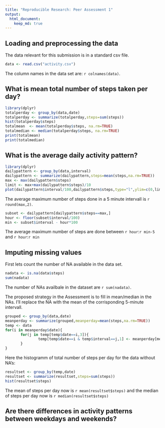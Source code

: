 ```yaml
---
title: "Reproducible Research: Peer Assessment 1"
output: 
  html_document:
    keep_md: true
---
```


## Loading and preprocessing the data
The data relevant for this submission is in a standard csv file.
```r
data <- read.csv("activity.csv")
```
The column names in  the data set are: `r colnames(data)`.

## What is mean total number of steps taken per day?
```r
library(dplyr)
totalperday <- group_by(data,date)
totalperday <- summarize(totalperday,steps=sum(steps))
hist(totalperday$steps)
totalmean  <- mean(totalperday$steps, na.rm=TRUE)
totalmedian <- median(totalperday$steps, na.rm=TRUE)
print(totalmean)
print(totalmedian)
```

## What is the average daily activity pattern?
```r
library(dplyr)
dailypattern <- group_by(data,interval)
dailypattern <- summarize(dailypattern,steps=mean(steps,na.rm=TRUE))
max <- max(dailypattern$steps)
limit <- max+max(dailypattern$steps)/10
plot(dailypattern$interval/100,dailypattern$steps,type="l",ylim=c(0,limit))
```

The average maximum number of steps done in a 5 minute intervall is `r round(max,2)`.
```r
subset <- dailypattern[dailypattern$steps==max,]
hour <- floor(subset$interval/100)
min <- subset$interval - hour*100
```
The average maximum number of steps are done between `r hour`:`r min-5` and `r hour`:`r min` 

## Imputing missing values
First lets count the number of NA available in the data set.
```r
nadata <- is.na(data$steps)
sum(nadata)
```
The number of NAs availbale in the dataset are `r sum(nadata)`.

The proposed strategy in the Assessment is to fill in mean/median in the NAs.
I'll replace the NA with the mean of the corrisponding 5-minute intervall.
```r
grouped <- group_by(data,date)
meanperday <- summarize(grouped,meanperday=mean(steps,na.rm=TRUE))
temp <- data
for(i in meanperday$date){
       for(j in temp[temp$date==i,3]){
               temp[temp$date==i & temp$interval==j,1] <- meanperday[meanperday$date==i,1]
       }
}
```
Here the histogramm of total number of steps per day for the data without NA's:
```r
resultset <- group_by(temp,date)
resultset <- summarize(resultset,steps=sum(steps))
hist(resultset$steps)
```

The mean of steps per day now is `r mean(resultset$steps)` and the median of steps per day now is `r median(resultset$steps)`


## Are there differences in activity patterns between weekdays and weekends?

